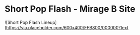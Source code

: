 # Short Pop Flash - Mirage B Site

![Short Pop Flash Lineup](https://via.placeholder.com/600x400/FFB800/000000?text